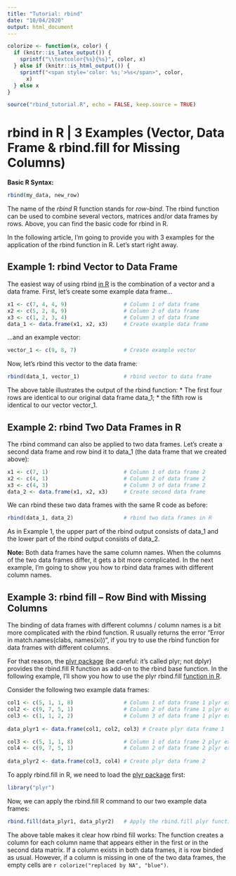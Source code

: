 ```yaml
---
title: "Tutorial: rbind"
date: "10/04/2020"
output: html_document
---
```


<!--
```r
knitr::read_chunk('rbind_tutorial.R')
```
-->
```r
colorize <- function(x, color) {
  if (knitr::is_latex_output()) {
    sprintf("\\textcolor{%s}{%s}", color, x)
  } else if (knitr::is_html_output()) {
    sprintf("<span style='color: %s;'>%s</span>", color, 
      x)
  } else x
}
```

```r
source("rbind_tutorial.R", echo = FALSE, keep.source = TRUE)
```

# rbind in R | 3 Examples (Vector, Data Frame & rbind.fill for Missing Columns)


**Basic R Syntax:**
```r
rbind(my_data, new_row)
```

The name of the _rbind_ R function stands for _row-bind_. The rbind function can be used to combine several vectors, matrices and/or data frames by rows. Above, you can find the basic code for rbind in R.

In the following article, I’m going to provide you with 3 examples for the application of the rbind function in R. Let’s start right away.

## Example 1: rbind Vector to Data Frame

The easiest way of using rbind [in R](https://statisticsglobe.com/r-programming-language/) is the combination of a vector and a data frame. First, let’s create some example data frame…

```r
x1 <- c(7, 4, 4, 9)                  # Column 1 of data frame
x2 <- c(5, 2, 8, 9)                  # Column 2 of data frame
x3 <- c(1, 2, 3, 4)                  # Column 3 of data frame
data_1 <- data.frame(x1, x2, x3)     # Create example data frame
```

…and an example vector:

```r
vector_1 <- c(9, 8, 7)               # Create example vector
```

Now, let’s rbind this vector to the data frame:

```r
rbind(data_1, vector_1)              # rbind vector to data frame
```

The above table illustrates the output of the rbind function: 
* The first four rows are identical to our original data frame data_1; 
* the fifth row is identical to our vector vector_1.
 
## Example 2: rbind Two Data Frames in R

The rbind command can also be applied to two data frames. Let’s create a second data frame and row bind it to data_1 (the data frame that we created above):

```r
x1 <- c(7, 1)                        # Column 1 of data frame 2
x2 <- c(4, 1)                        # Column 2 of data frame 2
x3 <- c(4, 3)                        # Column 3 of data frame 2
data_2 <- data.frame(x1, x2, x3)     # Create second data frame
```

We can rbind these two data frames with the same R code as before:

```r
rbind(data_1, data_2)                # rbind two data frames in R
```

As in Example 1, the upper part of the rbind output consists of data_1 and the lower part of the rbind output consists of data_2.

**Note:** Both data frames have the same column names. When the columns of the two data frames differ, it gets a bit more complicated. In the next example, I’m going to show you how to rbind data frames with different column names.

## Example 3: rbind fill – Row Bind with Missing Columns

The binding of data frames with different columns / column names is a bit more complicated with the rbind function. R usually returns the error “Error in match.names(clabs, names(xi))”, if you try to use the rbind function for data frames with different columns.

For that reason, the [plyr package](https://cran.r-project.org/web/packages/plyr/plyr.pdf) (be careful: it’s called plyr; not dplyr) provides the rbind.fill R function as add-on to the rbind base function. In the following example, I’ll show you how to use the plyr rbind.fill [function in R](https://statisticsglobe.com/r-functions-list/).

Consider the following two example data frames:

```r
col1 <- c(5, 1, 1, 8)                # Column 1 of data frame 1 plyr example
col2 <- c(9, 7, 5, 1)                # Column 2 of data frame 1 plyr example
col3 <- c(1, 1, 2, 2)                # Column 3 of data frame 1 plyr example
 
data_plyr1 <- data.frame(col1, col2, col3) # Create plyr data frame 1
```
```r
col3 <- c(5, 1, 1, 8)                # Column 1 of data frame 2 plyr example
col4 <- c(9, 7, 5, 1)                # Column 2 of data frame 2 plyr example
 
data_plyr2 <- data.frame(col3, col4) # Create plyr data frame 2
```

To apply rbind.fill in R, we need to load the [plyr package](https://statisticsglobe.com/plyr-r-package) first:

```r
library("plyr") 
```

Now, we can apply the rbind.fill R command to our two example data frames:

```r
rbind.fill(data_plyr1, data_plyr2)   # Apply the rbind.fill plyr function
```

The above table makes it clear how rbind fill works: The function creates a column for each column name that appears either in the first or in the second data matrix. If a column exists in both data frames, it is row binded as usual. However, if a column is missing in one of the two data frames, the empty cells are `r colorize("replaced by NA", "blue")`.
